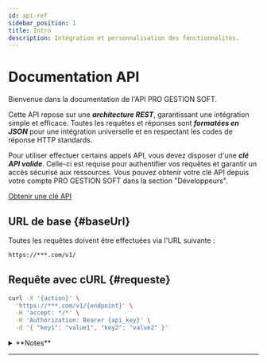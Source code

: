 ```yaml
---
id: api-ref
sidebar_position: 1
title: Intro
description: Intégration et personnalisation des fonctionnalités.
---
```

 

# <i class="fas fa-plug"></i> Documentation API

Bienvenue dans la documentation de l'API PRO GESTION SOFT.

Cette API repose sur une ***architecture REST***, garantissant une intégration simple et efficace. Toutes les requêtes et réponses sont ***formatées en JSON***  pour une intégration universelle et en respectant les codes de réponse HTTP standards.

Pour utiliser effectuer certains appels API, vous devez disposer d'une ***clé API valide***. Celle-ci est requise pour authentifier vos requêtes et garantir un accès sécurisé aux ressources. Vous pouvez obtenir votre clé API depuis votre compte PRO GESTION SOFT dans la section "Développeurs".

<a
href="#"
className={styles.ApiKeyBtn}> Obtenir une clé API </a>


## URL de base \{#baseUrl}

Toutes les requêtes doivent être effectuées via l'URL suivante :

```bash
https://***.com/v1/
```

## Requête avec cURL \{#requeste}

```bash
curl -X '{action}' \
  'https://***.com/v1/{endpoint}' \
  -H 'accept: */*' \
  -H 'Authorization: Bearer {api_key}' \
  -d '{ "key1": "value1", "key2": "value2" }'
```

<details>
  <summary>**Notes**</summary>
  - **-X** : permet de spécifier la méthode HTTP.
  - **[action]** : remplacez par l'action HTTP de la requêye (GET, POST, PUT, DELETE).
  - **[endpoint]** : remplacez par l'endpoint spécifique que vous souhaitez interroger.
  - **-H 'accept: \*/*\'** : définit le type de réponse attendu.
  - **-H 'Authorization: Bearer [api_key]'** : ajoute la clé API pour l'authentification.
  - **[api_key]** : remplacez par votre clé API personnelle.
  - **-d** : utilisé pour envoyer des données (généralement, lors de requêtes POST ou PUT).
</details>

---

<Feedback />






